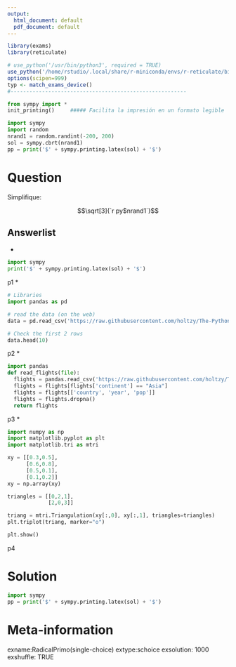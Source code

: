```yaml
---
output:
  html_document: default
  pdf_document: default
---
```

```r
library(exams)
library(reticulate)

# use_python('/usr/bin/python3', required = TRUE)
use_python('/home/rstudio/.local/share/r-miniconda/envs/r-reticulate/bin/python', required = TRUE)
options(scipen=999)
typ <- match_exams_device()
#--------------------------------------------------------
```

```python
from sympy import *   
init_printing()     ##### Facilita la impresión en un formato legible
```

```python
import sympy
import random
nrand1 = random.randint(-200, 200)
sol = sympy.cbrt(nrand1)
pp = print('$' + sympy.printing.latex(sol) + '$')
```



Question
========

Simplifique: 

$$\sqrt[3]{`r py$nrand1`}$$


Answerlist
----------

*   
```python
import sympy
print('$' + sympy.printing.latex(sol) + '$')
```
p1
*  
```python
# Libraries
import pandas as pd

# read the data (on the web)
data = pd.read_csv('https://raw.githubusercontent.com/holtzy/The-Python-Graph-Gallery/master/static/data/gapminderData.csv')

# Check the first 2 rows
data.head(10)
```
p2
*  
```python
import pandas
def read_flights(file):
  flights = pandas.read_csv('https://raw.githubusercontent.com/holtzy/The-Python-Graph-Gallery/master/static/data/gapminderData.csv')
  flights = flights[flights['continent'] == "Asia"]
  flights = flights[['country', 'year', 'pop']]
  flights = flights.dropna()
  return flights
```
p3
*  
```python
import numpy as np
import matplotlib.pyplot as plt
import matplotlib.tri as mtri

xy = [[0.3,0.5],
      [0.6,0.8],
      [0.5,0.1],
      [0.1,0.2]]
xy = np.array(xy)

triangles = [[0,2,1],
             [2,0,3]]

triang = mtri.Triangulation(xy[:,0], xy[:,1], triangles=triangles)
plt.triplot(triang, marker="o")

plt.show()
```
p4

Solution
========


```python
import sympy
pp = print('$' + sympy.printing.latex(sol) + '$')
``` 

Meta-information
================
exname:RadicalPrimo(single-choice)
extype:schoice
exsolution: 1000
exshuffle: TRUE